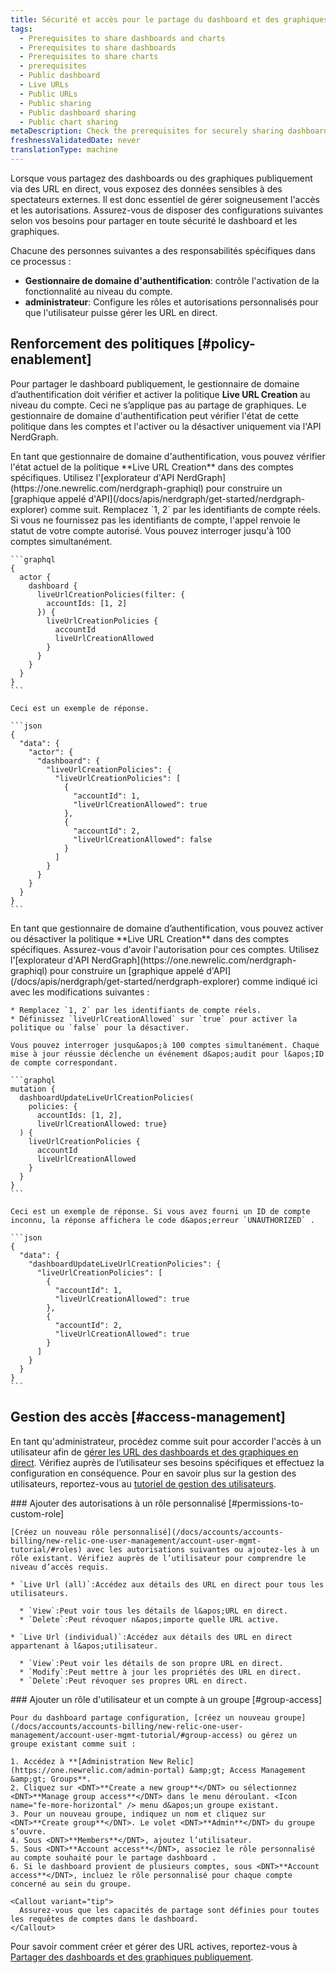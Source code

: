 ```yaml
---
title: Sécurité et accès pour le partage du dashboard et des graphiques
tags:
  - Prerequisites to share dashboards and charts
  - Prerequisites to share dashboards
  - Prerequisites to share charts
  - prerequisites
  - Public dashboard
  - Live URLs
  - Public URLs
  - Public sharing
  - Public dashboard sharing
  - Public chart sharing
metaDescription: Check the prerequisites for securely sharing dashboards and charts publicly.
freshnessValidatedDate: never
translationType: machine
---
```


Lorsque vous partagez des dashboards ou des graphiques publiquement via des URL en direct, vous exposez des données sensibles à des spectateurs externes. Il est donc essentiel de gérer soigneusement l&apos;accès et les autorisations. Assurez-vous de disposer des configurations suivantes selon vos besoins pour partager en toute sécurité le dashboard et les graphiques.

Chacune des personnes suivantes a des responsabilités spécifiques dans ce processus :

* **Gestionnaire de domaine d&apos;authentification**: contrôle l&apos;activation de la fonctionnalité au niveau du compte.
* **administrateur**: Configure les rôles et autorisations personnalisés pour que l&apos;utilisateur puisse gérer les URL en direct.

## Renforcement des politiques [#policy-enablement]

Pour partager le dashboard publiquement, le gestionnaire de domaine d’authentification doit vérifier et activer la politique <DNT>**Live URL Creation**</DNT> au niveau du compte. Ceci ne s’applique pas au partage de graphiques. Le gestionnaire de domaine d&apos;authentification peut vérifier l&apos;état de cette politique dans les comptes et l&apos;activer ou la désactiver uniquement via l&apos;API NerdGraph.

<CollapserGroup>
  <Collapser id="check-policy-status" title="Vérifier l'état de la politique de création d'URL en direct dans les comptes">
    En tant que gestionnaire de domaine d&apos;authentification, vous pouvez vérifier l&apos;état actuel de la politique <DNT>**Live URL Creation**</DNT> dans des comptes spécifiques. Utilisez l&apos;[explorateur d&apos;API NerdGraph](https://one.newrelic.com/nerdgraph-graphiql) pour construire un [graphique appelé d&apos;API](/docs/apis/nerdgraph/get-started/nerdgraph-explorer) comme suit. Remplacez `1, 2` par les identifiants de compte réels. Si vous ne fournissez pas les identifiants de compte, l&apos;appel renvoie le statut de votre compte autorisé. Vous pouvez interroger jusqu&apos;à 100 comptes simultanément.

    ```graphql
    {
      actor {
        dashboard {
          liveUrlCreationPolicies(filter: {
            accountIds: [1, 2]
          }) {
            liveUrlCreationPolicies {
              accountId
              liveUrlCreationAllowed          
            }
          }
        }
      }
    }
    ```

    Ceci est un exemple de réponse.

    ```json
    {
      "data": {
        "actor": {
          "dashboard": {
            "liveUrlCreationPolicies": {
              "liveUrlCreationPolicies": [
                {
                  "accountId": 1,
                  "liveUrlCreationAllowed": true
                },
                {
                  "accountId": 2,
                  "liveUrlCreationAllowed": false
                }
              ]
            }
          }
        }
      }
    }
    ```
  </Collapser>

  <Collapser id="enable-disable-policy" title="Activer ou désactiver la politique de création d'URL en direct dans les comptes">
    En tant que gestionnaire de domaine d’authentification, vous pouvez activer ou désactiver la politique <DNT>**Live URL Creation**</DNT> dans des comptes spécifiques. Assurez-vous d&apos;avoir l&apos;autorisation pour ces comptes. Utilisez l&apos;[explorateur d&apos;API NerdGraph](https://one.newrelic.com/nerdgraph-graphiql) pour construire un [graphique appelé d&apos;API](/docs/apis/nerdgraph/get-started/nerdgraph-explorer) comme indiqué ici avec les modifications suivantes :

    * Remplacez `1, 2` par les identifiants de compte réels.
    * Définissez `liveUrlCreationAllowed` sur `true` pour activer la politique ou `false` pour la désactiver.

    Vous pouvez interroger jusqu&apos;à 100 comptes simultanément. Chaque mise à jour réussie déclenche un événement d&apos;audit pour l&apos;ID de compte correspondant.

    ```graphql
    mutation {
      dashboardUpdateLiveUrlCreationPolicies(
        policies: {
          accountIds: [1, 2], 
          liveUrlCreationAllowed: true}
      ) {
        liveUrlCreationPolicies {
          accountId
          liveUrlCreationAllowed
        }
      }
    }
    ```

    Ceci est un exemple de réponse. Si vous avez fourni un ID de compte inconnu, la réponse affichera le code d&apos;erreur `UNAUTHORIZED` .

    ```json
    {
      "data": {
        "dashboardUpdateLiveUrlCreationPolicies": {
          "liveUrlCreationPolicies": [
            {
              "accountId": 1,
              "liveUrlCreationAllowed": true
            },
            {
              "accountId": 2,
              "liveUrlCreationAllowed": true
            }
          ]
        }
      }
    }
    ```
  </Collapser>
</CollapserGroup>

## Gestion des accès [#access-management]

En tant qu&apos;administrateur, procédez comme suit pour accorder l&apos;accès à un utilisateur afin de [gérer les URL des dashboards et des graphiques en direct](/docs/query-your-data/explore-query-data/dashboards/share-charts-dashboards-externally/#dashboard). Vérifiez auprès de l’utilisateur ses besoins spécifiques et effectuez la configuration en conséquence. Pour en savoir plus sur la gestion des utilisateurs, reportez-vous au [tutoriel de gestion des utilisateurs](/docs/accounts/accounts-billing/new-relic-one-user-management/account-user-mgmt-tutorial/).

<Steps>
  <Step>
    ### Ajouter des autorisations à un rôle personnalisé [#permissions-to-custom-role]

    [Créez un nouveau rôle personnalisé](/docs/accounts/accounts-billing/new-relic-one-user-management/account-user-mgmt-tutorial/#roles) avec les autorisations suivantes ou ajoutez-les à un rôle existant. Vérifiez auprès de l’utilisateur pour comprendre le niveau d’accès requis.

    * `Live Url (all)`:Accédez aux détails des URL en direct pour tous les utilisateurs.

      * `View`:Peut voir tous les détails de l&apos;URL en direct.
      * `Delete`:Peut révoquer n&apos;importe quelle URL active.

    * `Live Url (individual)`:Accédez aux détails des URL en direct appartenant à l&apos;utilisateur.

      * `View`:Peut voir les détails de son propre URL en direct.
      * `Modify`:Peut mettre à jour les propriétés des URL en direct.
      * `Delete`:Peut révoquer ses propres URL en direct.
  </Step>

  <Step>
    ### Ajouter un rôle d&apos;utilisateur et un compte à un groupe [#group-access]

    Pour du dashboard partage configuration, [créez un nouveau groupe](/docs/accounts/accounts-billing/new-relic-one-user-management/account-user-mgmt-tutorial/#group-access) ou gérez un groupe existant comme suit :

    1. Accédez à **[Administration New Relic](https://one.newrelic.com/admin-portal) &amp;gt; Access Management &amp;gt; Groups**.
    2. Cliquez sur <DNT>**Create a new group**</DNT> ou sélectionnez <DNT>**Manage group access**</DNT> dans le menu déroulant. <Icon name="fe-more-horizontal" /> menu d&apos;un groupe existant.
    3. Pour un nouveau groupe, indiquez un nom et cliquez sur <DNT>**Create group**</DNT>. Le volet <DNT>**Admin**</DNT> du groupe s’ouvre.
    4. Sous <DNT>**Members**</DNT>, ajoutez l’utilisateur.
    5. Sous <DNT>**Account access**</DNT>, associez le rôle personnalisé au compte souhaité pour le partage dashboard .
    6. Si le dashboard provient de plusieurs comptes, sous <DNT>**Account access**</DNT>, incluez le rôle personnalisé pour chaque compte concerné au sein du groupe.

    <Callout variant="tip">
      Assurez-vous que les capacités de partage sont définies pour toutes les requêtes de comptes dans le dashboard.
    </Callout>
  </Step>
</Steps>

Pour savoir comment créer et gérer des URL actives, reportez-vous à [Partager des dashboards et des graphiques publiquement](/docs/query-your-data/explore-query-data/dashboards/share-charts-dashboards-externally/#dashboard).